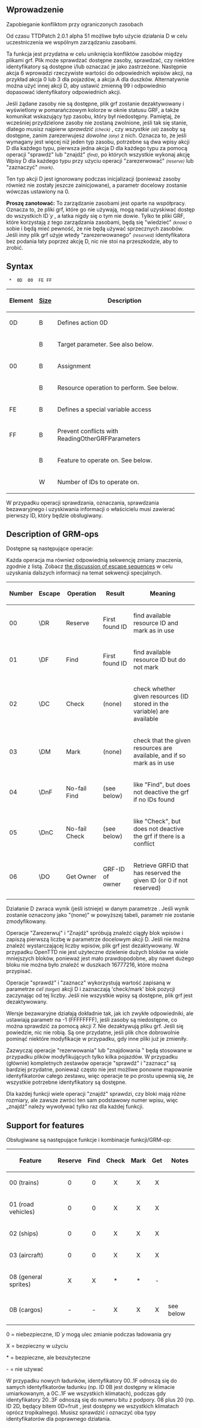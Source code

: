 {{pl/Development/NewGRF/inne strony|en=newgrf-specs.tt-wiki.net/wiki/GRFResourceManagement|pl=pl/Development/NewGRF/NFO Specs/GRFResourceManagement}}
<!--{{-}}<br>--><!--{{ambox | text = w trakcie edycji.}}--><!-- -->
== Wprowadzenie ==

Zapobieganie konfliktom przy ograniczonych zasobach



Od czasu TTDPatch 2.0.1 alpha 51 możliwe było użycie działania D w celu uczestniczenia we wspólnym zarządzaniu zasobami.

Ta funkcja jest przydatna w celu uniknięcia konfliktów zasobów między plikami grf. Plik może sprawdzać dostępne zasoby, sprawdzać, czy niektóre identyfikatory są dostępne i/lub oznaczać je jako zastrzeżone. Następnie akcja 6 wprowadzi rzeczywiste wartości do odpowiednich wpisów akcji, na przykład akcja 0 lub 3 dla pojazdów, a akcja A dla duszków. Alternatywnie można użyć innej akcji D, aby ustawić zmienną 99 i odpowiednio dopasować identyfikatory odpowiednich akcji.

Jeśli żądane zasoby nie są dostępne, plik grf zostanie dezaktywowany i wyświetlony w pomarańczowym kolorze w oknie statusu GRF, a także komunikat wskazujący typ zasobu, który był niedostępny. Pamiętaj, że wcześniej przydzielone zasoby nie zostaną zwolnione, jeśli tak się stanie, dlatego musisz najpierw ''sprawdzić'' <small>''(check)''</small> , czy ''wszystkie'' <small>''(all)''</small>  zasoby są dostępne, zanim zarezerwujesz ''dowolne'' <small>''(any)''</small> z nich. Oznacza to, że jeśli wymagany jest więcej niż jeden typ zasobu, potrzebne są dwa wpisy akcji D dla każdego typu, pierwsza jedna akcja D dla każdego typu za pomocą operacji "sprawdź" lub "znajdź" <small>''(find)''</small>, po których wszystkie wykonaj akcję Wpisy D dla każdego typu przy użyciu operacji "zarezerwować" <small>''(reserve)''</small> lub "zaznaczyć" <small>''(mark)''</small>.

Ten typ akcji D jest ignorowany podczas inicjalizacji (ponieważ zasoby również nie zostały jeszcze zainicjowane), a parametr docelowy zostanie wówczas ustawiony na 0.

'''Proszę zanotować:''' To zarządzanie zasobami jest oparte na współpracy. Oznacza to, że pliki grf, które go nie używają, mogą nadal uzyskiwać dostęp do wszystkich ID''`y'' , a łatka nigdy się o tym nie dowie. Tylko te pliki GRF, które korzystają z tego zarządzania zasobami, będą się "wiedzieć" <small>''(know)''</small> o sobie i będą mieć pewność, że nie będą używać sprzecznych zasobów. Jeśli inny plik grf użyje wtedy "zarezerwowanego" <small>''(reserved)''</small> identyfikatora bez podania łaty poprzez akcję D, nic nie stoi na przeszkodzie, aby to zrobić.

== Syntax ==

 <Sprite-number> * <Length> 0D <target> 00 <GRM-op> FE FF <feature> <count>

{|
!Element!![[pl/Development/NewGRF/NFO Specs/GRFActionsDetailed|Size]]!!Description

|-
|0D||B||Defines action 0D

|-
|<target>||B||Target parameter. See also below.

|-
|00||B||Assignment

|-
|<GRM-op>||B||Resource operation to perform. See below.

|-
|FE||B||Defines a special variable access

|-
|FF||B||Prevent conflicts with ReadingOtherGRFParameters

|-
|<feature>||B||Feature to operate on. See below.

|-
|<count>||W||Number of IDs to operate on.
|}

W przypadku operacji sprawdzania, oznaczania, sprawdzania bezawaryjnego i uzyskiwania informacji o właścicielu <target> musi zawierać pierwszy ID, który będzie obsługiwany.

== Description of GRM-ops ==

Dostępne są następujące operacje:

Każda operacja ma również odpowiednią sekwencję zmiany znaczenia, zgodnie z listą. Zobacz [[pl/Development/NewGRF/NFO Specs/GRFActionsDetailed#byte-order|the discussion of escape sequences]] w celu uzyskania dalszych informacji na temat sekwencji specjalnych.

{|
!Number!!Escape!!Operation!!Result!!Meaning

|-
|00||\DR||Reserve||First found ID||find available resource ID and mark as in use

|-
|01||\DF||Find||First found ID||find available resource ID but do not mark

|-
|02||\DC||Check||(none)||check whether given resources (ID stored in the <target> variable) are available

|-
|03||\DM||Mark||(none)||check that the given resources are available, and if so mark as in use

|-
|04||\DnF||No-fail Find||(see below)||like "Find", but does not deactive the grf if no IDs found

|-
|05||\DnC||No-fail Check||(see below)||like "Check", but does not deactive the grf if there is a conflict

|-
|06||\DO||Get Owner||GRF-ID of owner||Retrieve GRFID that has reserved the given ID (or 0 if not reserved)
|}

Działanie D zwraca wynik (jeśli istnieje) w danym parametrze <target>. Jeśli wynik zostanie oznaczony jako "(none)" w powyższej tabeli, parametr <target> nie zostanie zmodyfikowany.

Operacje "Zarezerwuj" i "Znajdź" spróbują znaleźć ciągły blok <count> wpisów i zapiszą pierwszą liczbę w parametrze docelowym akcji D. Jeśli nie można znaleźć wystarczającej liczby wpisów, plik grf jest dezaktywowany. W przypadku OpenTTD nie jest użyteczne dzielenie dużych bloków na wiele mniejszych bloków, ponieważ jest mało prawdopodobne, aby nawet dużego bloku nie można było znaleźć w duszkach 16777216, które można przypisać.

Operacje "sprawdź" i "zaznacz" wykorzystują wartość zapisaną w parametrze ''cel'' <small>''(target)''</small> akcji D i zaznaczają 'check/mark' blok <count> pozycji zaczynając od tej liczby. Jeśli nie wszystkie wpisy są dostępne, plik grf jest dezaktywowany.

Wersje bezawaryjne działają dokładnie tak, jak ich zwykłe odpowiedniki, ale ustawiają parametr <target> na -1 (FFFFFFFF), jeśli zasoby są niedostępne, co można sprawdzić za pomocą akcji 7. Nie dezaktywują pliku grf. Jeśli się powiedzie, nic nie robią. Są one przydatne, jeśli plik chce dobrowolnie pominąć niektóre modyfikacje w przypadku, gdy inne pliki już je zmieniły.

Zazwyczaj operacje  "rezerwowania" lub  "znajdowania " będą stosowane w przypadku plików modyfikujących tylko kilka pojazdów. W przypadku (głównie) kompletnych zestawów operacje  "sprawdź" i   "zaznacz" są bardziej przydatne, ponieważ często nie jest możliwe ponowne mapowanie identyfikatorów całego zestawu, więc operacje te po prostu upewnią się, że wszystkie potrzebne identyfikatory są dostępne.

Dla każdej funkcji wiele operacji "znajdź" sprawdzi, czy bloki mają różne rozmiary, ale zawsze zwróci ten sam podstawowy numer wpisu, więc „znajdź” należy wywoływać tylko raz dla każdej funkcji.

== Support for features ==

Obsługiwane są następujące funkcje i kombinacje funkcji/GRM-op:

{|
!Feature!!Reserve!!Find!!Check!!Mark!!Get!!Notes

|-
|00 (trains)||<center>0</center>||<center>0</center>||<center>X</center>||<center>X</center>||<center>X</center>||

|-
|01 (road vehicles)||<center>0</center>||<center>0</center>||<center>X</center>||<center>X</center>||<center>X</center>||

|-
|02 (ships)||<center>0</center>||<center>0</center>||<center>X</center>||<center>X</center>||<center>X</center>||

|-
|03 (aircraft)||<center>0</center>||<center>0</center>||<center>X</center>||<center>X</center>||<center>X</center>||

|-
|08 (general sprites)||<center>X</center>||<center>X</center>||<center>*</center>||<center>*</center>||<center>-</center>||

|-
|0B (cargos)||<center>-</center>||<center>-</center>||<center>X</center>||<center>X</center>||<center>X</center>||see below
|}

0 = niebezpieczne, ID''`y'' mogą ulec zmianie podczas ładowania gry

X = bezpieczny w użyciu

<nowiki>*</nowiki> = bezpieczne, ale bezużyteczne

- = nie używać

W przypadku nowych ładunków, identyfikatory 00..1F odnoszą się do samych identyfikatorów ładunku (np. ID 0B jest dostępny w klimacie umiarkowanym, a 0C..1F we wszystkich klimatach), podczas gdy identyfikatory 20..3F odnoszą się do numeru bitu z podpory. 08 plus 20 (np. ID 2D, będący bitem 0D=fruit , jest dostępny we wszystkich klimatach oprócz tropikalnego). Musisz sprawdzić i oznaczyć oba typy identyfikatorów dla poprawnego działania.